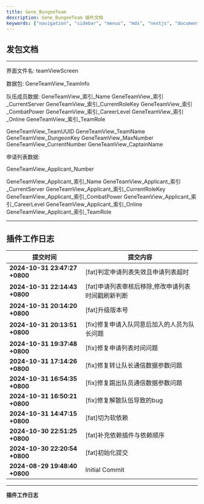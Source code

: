 ```yaml
---
title: Gene_BungeeTeam
description: Gene_BungeeTeam 插件文档
keywords: ["navigation", "sidebar", "menus", "mdx", "nextjs", "documents"]
---
```



## 发包文档
---

界面文件名: teamViewScreen

数据包: GeneTeamView_TeamInfo

队伍成员数据:
GeneTeamView_索引_Name
GeneTeamView_索引_CurrentServer
GeneTeamView_索引_CurrentRoleKey
GeneTeamView_索引_CombatPower
GeneTeamView_索引_CareerLevel
GeneTeamView_索引_Online
GeneTeamView_索引_TeamRole

GeneTeamView_TeamUUID
GeneTeamView_TeamName
GeneTeamView_DungeonKey
GeneTeamView_MaxNumber
GeneTeamView_CurrentNumber
GeneTeamView_CaptainName

申请列表数据:

GeneTeamView_Applicant_Number

GeneTeamView_Applicant_索引_Name
GeneTeamView_Applicant_索引_CurrentServer
GeneTeamView_Applicant_索引_CurrentRoleKey
GeneTeamView_Applicant_索引_CombatPower
GeneTeamView_Applicant_索引_CareerLevel
GeneTeamView_Applicant_索引_Online
GeneTeamView_Applicant_索引_TeamRole


---



## 插件工作日志

| 提交时间                              | 提交内容                                                                          |
|--------------------------------------|---------------------------------------------------------------------------------|
| **2024-10-31 23:47:27 +0800** | [fat]判定申请列表失效且申请列表超时 |
| **2024-10-31 22:14:43 +0800** | [fat]申请列表审核后移除,修改申请列表时间戳刷新判断 |
| **2024-10-31 20:14:20 +0800** | [fat]升级版本号 |
| **2024-10-31 20:13:51 +0800** | [fix]修复申请入队同意后加入的人员为队长问题 |
| **2024-10-31 19:37:48 +0800** | [fix]修复申请列表时间问题 |
| **2024-10-31 17:14:26 +0800** | [fix]修复转让队长通信数据参数问题 |
| **2024-10-31 16:54:35 +0800** | [fix]修复踢出队员通信数据参数问题 |
| **2024-10-31 16:50:21 +0800** | [fix]修复解散队伍导致的bug |
| **2024-10-31 14:47:15 +0800** | [fat]切为软依赖 |
| **2024-10-30 22:51:25 +0800** | [fat]补充依赖插件与依赖顺序 |
| **2024-10-30 22:20:54 +0800** | [fat]初始化提交 |
| **2024-08-29 19:48:40 +0800** | Initial Commit |

---
**插件工作日志**









